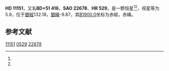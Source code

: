 {{Starbox begin
| name = HD 11151
}}
{{Starbox observe
| epoch = [[J2000.0|J2000.0]]
| constell = {{星座名待查}}<ref name=SIMBAD>{{cite web
 | url=http://simbad.u-strasbg.fr/simbad/sim-id?Ident=HR+529
 | title=Pulsating variable Star
 | publisher=Centre de Données astronomiques de Strasbourg
 | work=SIMBAD
 | accessdate=2012-07-13
 | archive-date=2016-03-19
 | archive-url=https://web.archive.org/web/20160319072122/http://simbad.u-strasbg.fr/simbad/sim-id?Ident=HR+529
 | dead-url=no
 }}</ref><ref name=DATA>{{cite web
 | url=http://vizier.u-strasbg.fr/viz-bin/VizieR-5?-out.add=.&-source=5050&-corr=PK=HR&-out.max=9999&HR=529
 | title=VizieR Detailed Page
 | accessdate=2012-07-13
 | archive-date=2016-03-05
 | archive-url=https://web.archive.org/web/20160305002329/http://vizier.u-strasbg.fr/viz-bin/VizieR-5?-out.add=.&-source=5050&-corr=PK=HR&-out.max=9999&HR=529
 | dead-url=no
 }}</ref>
| 星官 = 
| ra = {{RA|1|50|57.1}}<ref name=SIMBAD /><ref name=DATA />
| dec = {{DEC|+51|56|0}}<ref name=SIMBAD /><ref name=DATA />
| appmag_v = 5.9<ref name=SIMBAD /><ref name=DATA />
}}
{{Starbox character
| class = F5IV<ref name=SIMBAD /><ref name=DATA />
| b-v = 0.43<ref name=SIMBAD /><ref name=DATA />
| u-b = 0.02<ref name=SIMBAD /><ref name=DATA />
| r-i = <ref name=SIMBAD /><ref name=DATA />
| variable = 
}}
{{Starbox astrometry
| radial_v = 0.02
| prop_mo_ra = -17
| parallax = 
| p_error = 
}}
{{Starbox catalog
| names =BD+51 416，[[SAO星表|SAO]] 22678，[[HD星表|HD]] 11151，[[HR星表|HR]] 529}}
{{Starbox reference |Simbad=HR+529}}
{{Starbox end}}

'''HD 11151'''，又名'''BD+51 416'''，'''SAO 22678'''、'''HR 529'''，是一颗恒星<ref name=SIMBAD /><ref name=DATA />，视星等为5.9，位于[[銀道座標系|銀經]]132.18，[[銀道座標系|銀緯]]-9.87，其[[B1900.0|B1900.0]]坐标为赤經{{RA|1|44|32.7}}，赤緯{{DEC|+51|-9.87|25}}。

== 参考文献 ==
{{reflist}}

{{star-stub}}

[[Category:HD和HDE天體|11151]]
[[Category:HR天體|0529]]
[[Category:SAO天體|22678]]